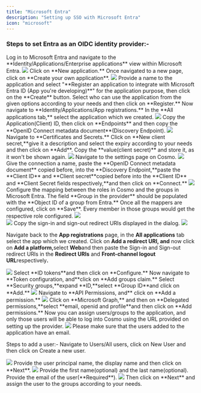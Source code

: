 ---
title: "Microsoft Entra"
description: "Setting up SSO with Microsoft Entra"
icon: "microsoft"
---

### Steps to set Entra as an OIDC identity provider:-
<Steps>
<Step>
Log in to Microsoft Entra and navigate to the **Identity/Applications/Enterprise applications** view within Microsoft Entra.

<Frame>
  <img src="/images/studio/sso/image-34.png" />
</Frame>
</Step>
<Step>
Click on **New application.**
</Step>
<Step>
Once navigated to a new page, click on **Create your own application**.

<Frame>
  <img src="/images/studio/sso/image-35.png" />
</Frame>
</Step>
<Step>
Provide a name to the application and select "**Register an application to integrate with Microsoft Entra ID (App you're developing)**" for the application purpose, then click on the **Create** button.
</Step>
<Step>
Select who can use the application from the given options according to your needs and then click on **Register.**
</Step>
<Step>
Now navigate to **Identity/Applications/App registrations.**
</Step>
<Step>
In the **All applications tab,** select the application which we created.

<Frame>
  <img src="/images/studio/sso/image-36.png" />
</Frame>
</Step>
<Step>
Copy the Application(Client) ID, then click on **Endpoints** and then copy the **OpenID Connect metadata document**(Discovery Endpoint).

<Frame>
  <img src="/images/studio/sso/image-37.png" />
</Frame>
</Step>
<Step>
Navigate to **Certificates and Secrets.**
</Step>
<Step>
Click on  **New client secret,**&#x67;ive it a description and select the expiry according to your needs and then click on **Add**.
</Step>
<Step>
Copy the **value(client secret)** and store it, as it won't be shown again.

<Frame>
  <img src="/images/studio/sso/image-38.png" />
</Frame>
</Step>
<Step>
Navigate to the settings page on Cosmo.

<Frame>
  <img src="/images/studio/sso/image-39.png" />
</Frame>
</Step>
<Step>
 Give the connection a name, paste the **OpenID Connect metadata document** copied before, into the  **Discovery Endpoint,**&#x70;aste the **Client ID** and  **Client secret**copied before into the **Client ID** and  **Client Secret fields respectively,**&#x61;nd then click on **Connect.**

<Frame>
  <img src="/images/studio/sso/image-40.png" />
</Frame>
</Step>
<Step>
Configure the mapping between the roles in Cosmo and the groups in Microsoft Entra. The field **Group in the provider** should be populated with the **Object ID of a group from Entra.** Once all the mappers are configured, click on **Save**. Every member in those groups would get the respective role configured.

<Frame>
  <img src="/images/studio/sso/image-41.png" />
</Frame>
<br/>
<Frame caption="Object ID of the groups in Entra">
  <img src="/images/studio/sso/image-42.png" />
</Frame>
</Step>
<Step>
Copy the sign-in and sign-out redirect URIs displayed in the dialog.

<Frame>
  <img src="/images/studio/sso/image-43.png" />
</Frame>
</Step>
<Step>

  Navigate back to the **App registrations** page, in the **All applications** tab select the app which we created.
</Step>
<Step>
 Click on **Add a redirect URI, and** now click on  **Add a platform,**&#x73;elect  **Web**and then paste the Sign-in and Sign-out redirect URIs in the **Redirect URIs** and  **Front-channel logout URL**respectivel&#x79;**.**

<Frame>
  <img src="/images/studio/sso/image-44.png" />
</Frame>
</Step>
<Step>
 Select  **ID tokens**and then click on **Configure.**
</Step>
<Step>
  Now navigate to  **Token configuration, and**click on **Add groups claim.**
</Step>
<Step>
Select  **Security groups,**&#x65;xpand  **ID,**&#x73;elect  **Group ID**and click on **Add.**

<Frame>
  <img src="/images/studio/sso/image-45.png" />
</Frame>
</Step>
<Step>
Navigate to **API Permissions, and** click on **Add a permission.**
<Frame>
  <img src="/images/studio/sso/image-46.png" />
</Frame>
</Step>
<Step>
 Click on **Microsoft Graph,** and then on  **Delegated permissions,**&#x73;elect  **email, openid and profile**and then click on **Add permissions.**
</Step>
<Step>
Now you can assign users/groups to the application, and only those users will be able to log into Cosmo using the URL provided on setting up the provider.

<Frame>
  <img src="/images/studio/sso/image-47.png" />
</Frame>
</Step>
</Steps>

<Info>
Please make sure that the users added to the application have an email.

Steps to add a user:-
<Steps>
<Step>
Navigate to Users/All users, click on New User and then click on Create a new user.

<Frame>
  <img src="/images/studio/sso/image-48.png" />
</Frame>
</Step>
<Step>
Provide the user principal name, the display name and then click on **Next**.

<Frame>
  <img src="/images/studio/sso/image-49.png" />
</Frame>
</Step>
<Step>
Provide the first name(optional) and the last name(optional).
</Step>
<Step>
Provide the email of the user(**Required**).

<Frame>
  <img src="/images/studio/sso/image-50.png" />
</Frame>
</Step>
<Step>
Then click on **Next** and assign the user to the groups according to your needs.
</Step>
</Steps>
</Info>
